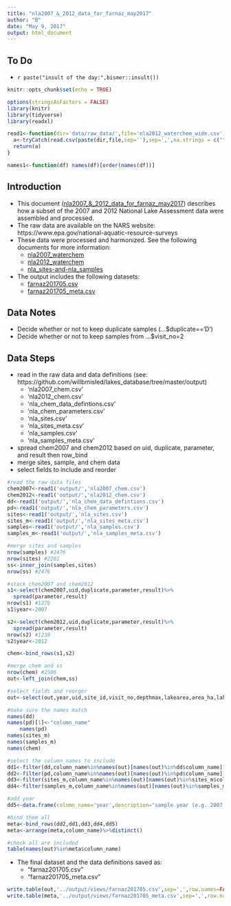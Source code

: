```yaml
---
title: "nla2007_&_2012_data_for_farnaz_may2017"
author: "B"
date: "May 9, 2017"
output: html_document
---
```


## To Do
* `r paste("insult of the day:",bismer::insult())`

```r
knitr::opts_chunk$set(echo = TRUE)

options(stringsAsFactors = FALSE) 
library(knitr)
library(tidyverse)
library(readxl)

read1<-function(dir='data/raw_data/',file='nla2012_waterchem_wide.csv'){
  a<-tryCatch(read.csv(paste(dir,file,sep=''),sep=',',na.strings = c(""," ","NA","N/A")),warning = function(e) read.csv(paste('../',dir,file,sep=''),sep=',',na.strings = c(""," ","NA","N/A")))
  return(a)
}  

names1<-function(df) names(df)[order(names(df))]
```

## Introduction

* This document ([nla2007_&_2012_data_for_farnaz_may2017](https://github.com/willbmisled/lakes_database/blob/master/R/nla2007_&_2012_data_for_farnaz_may2017.Rmd)) describes how a subset of the 2007 and 2012 National Lake Assessment data were assembled and processed.
* The raw data are available on the NARS website:  https://www.epa.gov/national-aquatic-resource-surveys
* These data were processed and harmonized.  See the following documents for more information:
    - [nla2007_waterchem](https://github.com/willbmisled/lakes_database/blob/master/R/nla2007_waterchem.rmd)
    - [nla2012_waterchem](https://github.com/willbmisled/lakes_database/blob/master/R/nla2012_waterchem.rmd)
    - [nla_sites-and-nla_samples](https://github.com/willbmisled/lakes_database/blob/master/R/nla_sites-and-nla_samples.Rmd)
* The output includes the following datasets:
    - [farnaz201705.csv](https://github.com/willbmisled/lakes_database/blob/master/output/views/farnaz201705.csv)
    - [farnaz201705_meta.csv](https://github.com/willbmisled/lakes_database/blob/master/output/views/farnaz201705_meta.csv)

## Data Notes
* Decide whether or not to keep duplicate samples (...$duplicate=='D')
* Decide whether or not to keep samples from ...$visit_no=2 

## Data Steps
* read in the raw data and data definitions (see: https://github.com/willbmisled/lakes_database/tree/master/output)
    - 'nla2007_chem.csv'
    - 'nla2012_chem.csv'
    - 'nla_chem_data_defintions.csv'
    - 'nla_chem_parameters.csv'
    - 'nla_sites.csv'
    - 'nla_sites_meta.csv'
    - 'nla_samples.csv'
    - 'nla_samples_meta.csv'
* spread chem2007 and chem2012 based on uid, duplicate, parameter, and result then row_bind
* merge sites, sample, and chem data
* select fields to include and reorder

```r
#read the raw data files
chem2007<-read1('output/','nla2007_chem.csv')
chem2012<-read1('output/','nla2012_chem.csv')
dd<-read1('output/','nla_chem_data_defintions.csv')
pd<-read1('output/','nla_chem_parameters.csv')
sites<-read1('output/','nla_sites.csv')
sites_m<-read1('output/','nla_sites_meta.csv')
samples<-read1('output/','nla_samples.csv')
samples_m<-read1('output/','nla_samples_meta.csv')

#merge sites and samples
nrow(samples) #2476
nrow(sites) #2281
ss<-inner_join(samples,sites)
nrow(ss) #2476

#stack chem2007 and chem2012
s1<-select(chem2007,uid,duplicate,parameter,result)%>%
  spread(parameter,result)
nrow(s1) #1276
s1$year<-2007

s2<-select(chem2012,uid,duplicate,parameter,result)%>%
  spread(parameter,result)
nrow(s2) #1230
s2$year<-2012

chem<-bind_rows(s1,s2)

#merge chem and ss
nrow(chem) #2506
out<-left_join(chem,ss)

#select fields and reorger
out<-select(out,year,uid,site_id,visit_no,depthmax,lakearea,area_ha,lake_origin,fw_eco9,nut_reg,lat_dd83,lon_dd83,xcoord,ycoord,ammonia_n,chla,do2_2m,doc,microcystin,nh4ion,nitrate_n,nitrate_nitrite_n,nitrite_n,ntl,ph,ph_field,ptl,saxitoxin,secchi,silica,sulfate,toc,tss,turb)

```

```r
#make sure the names match
names(dd)
names(pd)[1]<-"column_name"
    names(pd)
names(sites_m)
names(samples_m)
names(chem)

#select the column_names to include
dd1<-filter(dd,column_name%in%names(out)[names(out)%in%dd$column_name])
dd2<-filter(pd,column_name%in%names(out)[names(out)%in%pd$column_name])
dd3<-filter(sites_m,column_name%in%names(out)[names(out)%in%sites_m$column_name])
dd4<-filter(samples_m,column_name%in%names(out)[names(out)%in%samples_m$column_name])

#add year
dd5<-data.frame(column_name='year',description="sample year (e.g. 2007 or 2012)")

#bind them all
meta<-bind_rows(dd2,dd1,dd3,dd4,dd5)
meta<-arrange(meta,column_name)%>%distinct()

#check all are included
table(names(out)%in%meta$column_name)
```

* The final dataset and the data definitions saved as:
    - "farnaz201705.csv"
    - "farnaz201705_meta.csv"

```r
write.table(out,'../output/views/farnaz201705.csv',sep=',',row.names=FALSE)
write.table(meta,'../output/views/farnaz201705_meta.csv',sep=',',row.names=FALSE)

```





